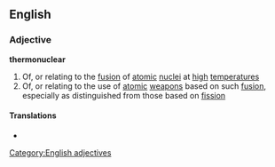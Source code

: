 ==English==
===Adjective===
{{wikipedia}}
'''thermonuclear'''
#Of, or relating to the [[fusion]] of [[atomic]] [[nuclei]] at [[high]] [[temperature]]s
#Of, or relating to the use of [[atomic]] [[weapon]]s based on such [[fusion]], especially as distinguished from those based on [[fission]]
====Translations====
*{{sv1|termonukleär}}
[[Category:English adjectives]]